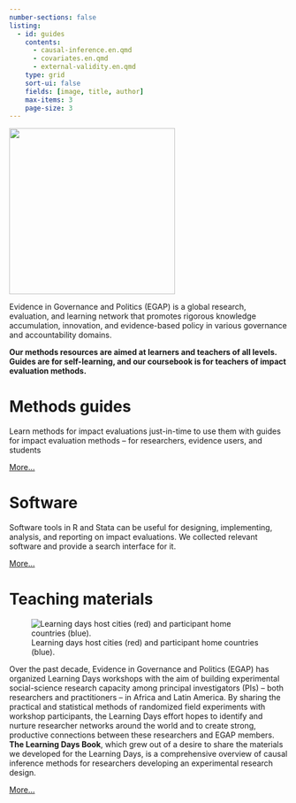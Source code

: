 ```yaml
---
number-sections: false
listing: 
  - id: guides
    contents: 
      - causal-inference.en.qmd
      - covariates.en.qmd
      - external-validity.en.qmd
    type: grid
    sort-ui: false
    fields: [image, title, author]
    max-items: 3
    page-size: 3
---
```


![](/img/egap-logo.svg){#fig-foo width="300px"}

Evidence in Governance and Politics (EGAP) is a global research, evaluation, and learning network that promotes rigorous knowledge accumulation, innovation, and evidence-based policy in various governance and accountability domains.

**Our methods resources are aimed at learners and teachers of all levels. Guides are for self-learning, and our coursebook is for teachers of impact evaluation methods.**

# Methods guides {.unlisted}

Learn methods for impact evaluations just-in-time to use them with guides for impact evaluation methods -- for researchers, evidence users, and students

:::{#guides}
:::

[More...](/guides.html)

# Software {.unlisted}

Software tools in R and Stata can be useful for designing, implementing, analysis, and reporting on impact evaluations. We collected relevant software and provide a search interface for it.

[More...](/software.html)

# Teaching materials {.unlisted}

![Learning days host cities (red) and participant home countries (blue).](/img/ldmap.svg)

Over the past decade, Evidence in Governance and Politics (EGAP) has organized Learning Days workshops with the aim of building experimental social-science research capacity among principal investigators (PIs) – both researchers and practitioners – in Africa and Latin America. By sharing the practical and statistical methods of randomized field experiments with workshop participants, the Learning Days effort hopes to identify and nurture researcher networks around the world and to create strong, productive connections between these researchers and EGAP members. **The Learning Days Book**, which grew out of a desire to share the materials we developed for the Learning Days, is a comprehensive overview of causal inference methods for researchers developing an experimental research design.  

[More...](/book/)
